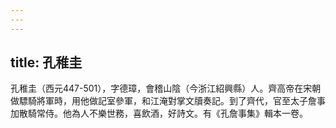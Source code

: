 ```yaml
---
---
---
```

title: 孔稚圭
---



孔稚圭（西元447-501），字德璋，會稽山陰（今浙江紹興縣）人。齊高帝在宋朝做驃騎將軍時，用他做記室參軍，和江淹對掌文牘奏記。到了齊代，官至太子詹事加散騎常侍。他為人不樂世務，喜飲酒，好詩文。有《孔詹事集》輯本一卷。